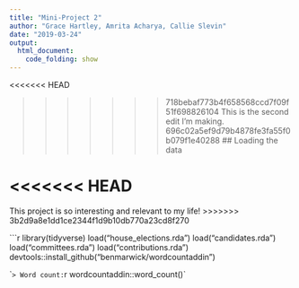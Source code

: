 ```yaml
---
title: "Mini-Project 2"
author: "Grace Hartley, Amrita Acharya, Callie Slevin"
date: "2019-03-24"
output: 
  html_document:
    code_folding: show
---
```

<<<<<<< HEAD





>>>>>>> 718bebaf773b4f658568ccd7f09f51f698826104
This is the second edit I'm making.
>>>>>>> 696c02a5ef9d79b4878fe3fa55f0b079f1e40288
## Loading the data

<<<<<<< HEAD
=======
This project is so interesting and relevant to my life! 
>>>>>>> 3b2d9a8e1dd1ce2344f1d9b10db770a23cd8f270

```r
library(tidyverse)
load("house_elections.rda")
load("candidates.rda")
load("committees.rda")
load("contributions.rda")
devtools::install_github("benmarwick/wordcountaddin")

``
> Word count: `r wordcountaddin::word_count()`